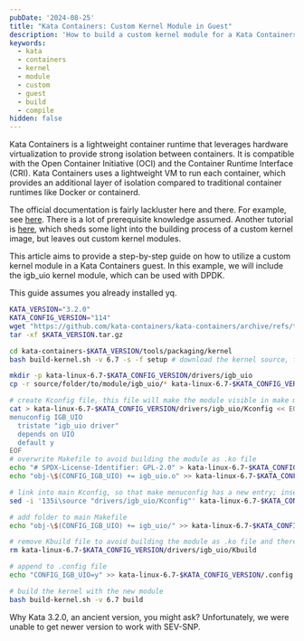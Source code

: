 ```yaml
---
pubDate: '2024-08-25'
title: "Kata Containers: Custom Kernel Module in Guest"
description: 'How to build a custom kernel module for a Kata Containers guest.'
keywords:
  - kata
  - containers
  - kernel
  - module
  - custom
  - guest
  - build
  - compile
hidden: false
---
```


Kata Containers is a lightweight container runtime that leverages hardware virtualization to provide strong isolation between containers. It is compatible with the Open Container Initiative (OCI) and the Container Runtime Interface (CRI). Kata Containers uses a lightweight VM to run each container, which provides an additional layer of isolation compared to traditional container runtimes like Docker or containerd.

The official documentation is fairly lackluster here and there. For example, see [here](https://github.com/kata-containers/kata-containers/blob/main/docs/how-to/how-to-load-kernel-modules-with-kata.md). There is a lot of prerequisite knowledge assumed.
Another tutorial is [here](https://vadosware.io/post/building-custom-kernels-for-kata-containers/), which sheds some light into the building process of a custom kernel image, but leaves out custom kernel modules.

This article aims to provide a step-by-step guide on how to utilize a custom kernel module in a Kata Containers guest. In this example, we will include the igb_uio kernel module, which can be used with DPDK.

This guide assumes you already installed yq.
```bash
KATA_VERSION="3.2.0"
KATA_CONFIG_VERSION="114"
wget "https://github.com/kata-containers/kata-containers/archive/refs/tags/$KATA_VERSION.tar.gz"
tar -xf $KATA_VERSION.tar.gz

cd kata-containers-$KATA_VERSION/tools/packaging/kernel
bash build-kernel.sh -v 6.7 -s -f setup # download the kernel source, force create the .config file

mkdir -p kata-linux-6.7-$KATA_CONFIG_VERSION/drivers/igb_uio
cp -r source/folder/to/module/igb_uio/* kata-linux-6.7-$KATA_CONFIG_VERSION/drivers/igb_uio/

# create Kconfig file, this file will make the module visible in make menuconfig
cat > kata-linux-6.7-$KATA_CONFIG_VERSION/drivers/igb_uio/Kconfig << EOF
menuconfig IGB_UIO
  tristate "igb_uio driver"
  depends on UIO
  default y
EOF
# overwrite Makefile to avoid building the module as .ko file
echo "# SPDX-License-Identifier: GPL-2.0" > kata-linux-6.7-$KATA_CONFIG_VERSION/drivers/igb_uio/Makefile
echo "obj-\$(CONFIG_IGB_UIO) += igb_uio.o" >> kata-linux-6.7-$KATA_CONFIG_VERSION/drivers/igb_uio/Makefile

# link into main Kconfig, so that make menuconfig has a new entry; insert into the line after uio entry
sed -i '135i\source "drivers/igb_uio/Kconfig"' kata-linux-6.7-$KATA_CONFIG_VERSION/drivers/Kconfig

# add folder to main Makefile
echo "obj-\$(CONFIG_IGB_UIO) += igb_uio/" >> kata-linux-6.7-$KATA_CONFIG_VERSION/drivers/Makefile

# remove Kbuild file to avoid building the module as .ko file and therefore directly link it into the built kernel
rm kata-linux-6.7-$KATA_CONFIG_VERSION/drivers/igb_uio/Kbuild

# append to .config file
echo "CONFIG_IGB_UIO=y" >> kata-linux-6.7-$KATA_CONFIG_VERSION/.config

# build the kernel with the new module
bash build-kernel.sh -v 6.7 build
```

Why Kata 3.2.0, an ancient version, you might ask? Unfortunately, we were unable to get newer version to work with SEV-SNP.
